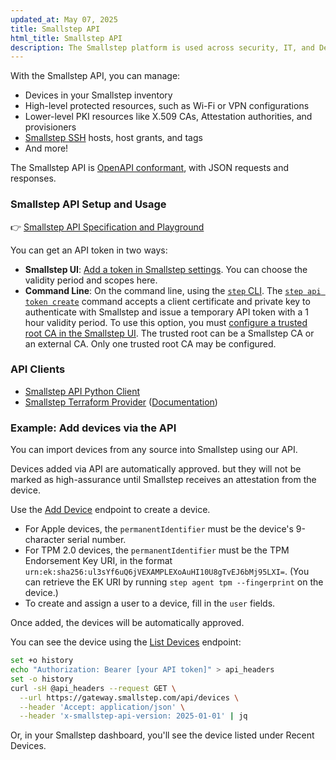 ```yaml
---
updated_at: May 07, 2025
title: Smallstep API
html_title: Smallstep API
description: The Smallstep platform is used across security, IT, and DevOps teams to enable end-to-end network encryption, privileged access management, passwordless authentication, and much more.
---
```


With the Smallstep API, you can manage:

- Devices in your Smallstep inventory
- High-level protected resources, such as Wi-Fi or VPN configurations
- Lower-level PKI resources like X.509 CAs, Attestation authorities, and provisioners
- [Smallstep SSH](../ssh/README.mdx) hosts, host grants, and tags
- And more!

The Smallstep API is [OpenAPI conformant](https://www.openapis.org/), with JSON requests and responses.

### Smallstep API Setup and Usage

👉 [Smallstep API Specification and Playground](https://gateway.smallstep.com/v2025-01-01)

You can get an API token in two ways:
- **Smallstep UI**: [Add a token in Smallstep settings](https://smallstep.com/app/?next=/settings/api/tokens/add). You can choose the validity period and scopes here.
- **Command Line**: On the command line, using the [`step` CLI](../step-cli/README.mdx). The [`step api token create`](../step-cli/reference/api/token/create/README.mdx) command accepts a client certificate and private key to authenticate with Smallstep and issue a temporary API token with a 1 hour validity period.
  To use this option, you must [configure a trusted root CA in the Smallstep UI](https://smallstep.com/app/?next=/settings/api/trusted-roots/edit). The trusted root can be a Smallstep CA or an external CA. Only one trusted root CA may be configured.

### API Clients

- [Smallstep API Python Client](https://github.com/smallstep/smallstep-python)
- [Smallstep Terraform Provider](https://github.com/smallstep/terraform-provider-smallstep) ([Documentation](https://registry.terraform.io/providers/smallstep/smallstep/latest/docs))

### Example: Add devices via the API

You can import devices from any source into Smallstep using our API.

Devices added via API are automatically approved.
but they will not be marked as high-assurance
until Smallstep receives an attestation from the device.

Use the [Add Device](https://gateway.smallstep.com/v2025-01-01/operations/PostDevices) endpoint to create a device.
- For Apple devices, the `permanentIdentifier` must be the device's 9-character serial number.
- For TPM 2.0 devices, the `permanentIdentifier` must be the TPM Endorsement Key URI, in the format `urn:ek:sha256:ul3sYf6uQ6jVEXAMPLEXoAuHI10U8gTvEJ6bMj95LXI=`. (You can retrieve the EK URI by running `step agent tpm --fingerprint` on the device.)
- To create and assign a user to a device, fill in the `user` fields.

Once added,
the devices will be automatically approved.

You can see the device using the [List Devices](https://gateway.smallstep.com/v2025-01-01/operations/ListDevices) endpoint:

```bash
set +o history
echo "Authorization: Bearer [your API token]" > api_headers
set -o history
curl -sH @api_headers --request GET \
  --url https://gateway.smallstep.com/api/devices \
  --header 'Accept: application/json' \
  --header 'x-smallstep-api-version: 2025-01-01' | jq
```

Or, in your Smallstep dashboard,
you'll see the device listed under Recent Devices.

